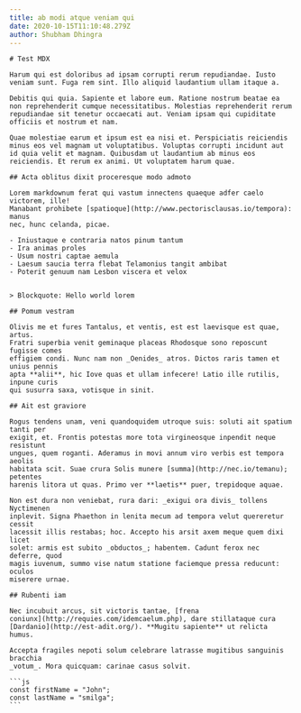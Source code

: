 ```yaml
---
title: ab modi atque veniam qui
date: 2020-10-15T11:10:48.279Z
author: Shubham Dhingra
---
```



<PageLayout>
    
    # Test MDX

    Harum qui est doloribus ad ipsam corrupti rerum repudiandae. Iusto veniam sunt. Fuga rem sint. Illo aliquid laudantium ullam itaque a.

    Debitis qui quia. Sapiente et labore eum. Ratione nostrum beatae ea non reprehenderit cumque necessitatibus. Molestias reprehenderit rerum repudiandae sit tenetur occaecati aut. Veniam ipsam qui cupiditate officiis et nostrum et nam.

    Quae molestiae earum et ipsum est ea nisi et. Perspiciatis reiciendis minus eos vel magnam ut voluptatibus. Voluptas corrupti incidunt aut id quia velit et magnam. Quibusdam ut laudantium ab minus eos reiciendis. Et rerum ex animi. Ut voluptatem harum quae.

    ## Acta oblitus dixit proceresque modo admoto

    Lorem markdownum ferat qui vastum innectens quaeque adfer caelo victorem, ille!
    Manabant prohibete [spatioque](http://www.pectorisclausas.io/tempora): manus
    nec, hunc celanda, picae.

    - Iniustaque e contraria natos pinum tantum
    - Ira animas proles
    - Usum nostri captae aemula
    - Laesum saucia terra flebat Telamonius tangit ambibat
    - Poterit genuum nam Lesbon viscera et velox


    > Blockquote: Hello world lorem

    ## Pomum vestram

    Olivis me et fures Tantalus, et ventis, est est laevisque est quae, artus.
    Fratri superbia venit geminaque placeas Rhodosque sono reposcunt fugisse comes
    effigiem condi. Nunc nam non _Oenides_ atros. Dictos raris tamen et unius pennis
    apta **alii**, hic Iove quas et ullam infecere! Latio ille rutilis, inpune curis
    qui susurra saxa, votisque in sinit.

    ## Ait est graviore

    Rogus tendens unam, veni quandoquidem utroque suis: soluti ait spatium tanti per
    exigit, et. Frontis potestas more tota virgineosque inpendit neque resistunt
    ungues, quem roganti. Aderamus in movi annum viro verbis est tempora aeolis
    habitata scit. Suae crura Solis munere [summa](http://nec.io/temanu); petentes
    harenis litora ut quas. Primo ver **laetis** puer, trepidoque aquae.

    Non est dura non veniebat, rura dari: _exigui ora divis_ tollens Nyctimenen
    inplevit. Signa Phaethon in lenita mecum ad tempora velut quereretur cessit
    lacessit illis restabas; hoc. Accepto his arsit axem meque quem dixi licet
    solet: armis est subito _obductos_; habentem. Cadunt ferox nec deferre, quod
    magis iuvenum, summo vise natum statione faciemque pressa reducunt: oculos
    miserere urnae.

    ## Rubenti iam

    Nec incubuit arcus, sit victoris tantae, [frena
    coniunx](http://requies.com/idemcaelum.php), dare stillataque cura
    [Dardanio](http://est-adit.org/). **Mugitu sapiente** ut relicta humus.

    Accepta fragiles nepoti solum celebrare latrasse mugitibus sanguinis bracchia
    _votum_. Mora quicquam: carinae casus solvit.

    ```js
    const firstName = "John";
    const lastName = "smilga";
    ```

</PageLayout>
